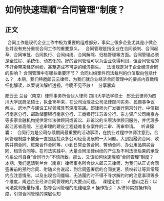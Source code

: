 # 如何快速理顺“合同管理”制度？
## 正文
 
合同工作是现代企业工作中极为重要的组成部分，事实上很多企业尤其是小微企业并没有充分重视合同工作的重要意义。
 
合同管理是指企业在合同谈判、合同起草、合同审批、合同执行、合同纠纷、合同解除、归档管理等方面。合同管理必须是全过程、系统化、动态化的。好的合同管理可以为企业获得利润，但合同管理的不好会带来经济纠纷，甚至造成不可逆的经济损失。
 
法律规定对于企业经济合同的影响？
合同管理中有哪些重要环节？
合同纠纷案件司法裁判的价值取向包括什么？
 
本期，我们特邀郎云云律师，为我们就企业经济合同管理中的要点内容做精细化解读，以案说法解析透视，今晚不见不散！
 
分享嘉宾

郎云云
兰台（南京）律师事务所合伙人律师
四川大学法学硕士
 
郎云云律师为四川大学民商法硕士，执业18年来，在公司治理及公司法律顾问实务、民商事争议解决、房地产与建设工程领域具有深度实践。郎律师为广发银行南京分行、中信银行南京分行、邮政储蓄银行南京分行、工商银行江苏省分行、东方资产公司南京办等多家金融机构提供常年法律顾问或诉讼、非诉讼的专项法律顾问服务，并代理多起江苏省高院、三巡审理的建设工程疑难复杂案件的二审、再审申请。
 
听课锦囊：
 
合同行为是公司存续期间最重要的活动事项，在执业过程中律师注意到，合同管理制度不健全一直是困扰众多公司经营发展的一大问题。大到投融资合同、收购并购合同、框架合作合同等，小到日常业务合同、劳动合同、办公用品购买合同、租赁合同等。在司法实践中，大量合同法律纠纷的产生及不利法律后果的承受均系公司自身“合同行为”不慎所致。那么，又该如何快速理顺“合同管理”制度？
 
本期，我们邀请到兰台（南京）律师事务所合伙人郎云云律师，为我们从正式合同签署前的预约合同、附随义务说起，到合同签署后的合同变更、债权转让等异常履约应注意情形，以及出现合同僵局、无法履约时不得不寻求解约时的注意事项等多个维度，阐述企业经济合同管理的几大要点问题。
 
课程定位：
 
√ 他山之石：以司法裁判衡量标准，指导合同管理的思维理念
√ 操作指引：从律师实务操作角度，引领合同管理的深层认知
 

 
 
